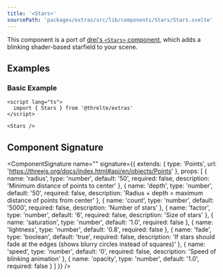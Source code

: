 ```yaml
---
title: '<Stars>'
sourcePath: 'packages/extras/src/lib/components/Stars/Stars.svelte'
---
```


This component is a port of [drei's `<Stars>`
component](https://github.com/pmndrs/drei#stars), which adds a blinking shader-based starfield to your scene.

<Example path="extras/stars" />

## Examples

### Basic Example

```svelte title="Billboard.svelte"
<script lang="ts">
  import { Stars } from '@threlte/extras'
</script>

<Stars />
```

## Component Signature

<ComponentSignature
  name="<Stars>"
  signature={{
    extends: { type: 'Points', url: 'https://threejs.org/docs/index.html#api/en/objects/Points' },
    props: [
      {
        name: 'radius',
        type: 'number',
        default: '50',
        required: false,
        description: 'Minimum distance of points to center'
      },
      {
        name: 'depth',
        type: 'number',
        default: '50',
        required: false,
        description: 'Radius + depth = maximum distance of points from center'
      },
      {
        name: 'count',
        type: 'number',
        default: '5000',
        required: false,
        description: 'Number of stars'
      },
      {
        name: 'factor',
        type: 'number',
        default: '6',
        required: false,
        description: 'Size of stars'
      },
      { name: 'saturation', type: 'number', default: '1.0', required: false },
      { name: 'lightness', type: 'number', default: '0.8', required: false },
      {
        name: 'fade',
        type: 'boolean',
        default: 'true',
        required: false,
        description: 'If stars should fade at the edges (shows blurry circles instead of squares)'
      },
      {
        name: 'speed',
        type: 'number',
        default: '0',
        required: false,
        description: 'Speed of blinking animation'
      },
      { name: 'opacity', type: 'number', default: '1.0', required: false }
    ]
  }}
/>
